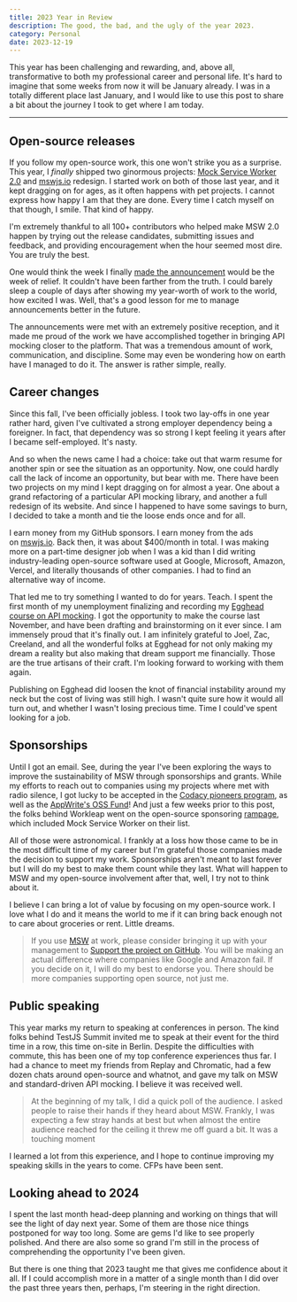 ```yaml
---
title: 2023 Year in Review
description: The good, the bad, and the ugly of the year 2023.
category: Personal
date: 2023-12-19
---
```


This year has been challenging and rewarding, and, above all, transformative to both my professional career and personal life. It's hard to imagine that some weeks from now it will be January already. I was in a totally different place last January, and I would like to use this post to share a bit about the journey I took to get where I am today.

---

## Open-source releases

If you follow my open-source work, this one won't strike you as a surprise. This year, I _finally_ shipped two ginormous projects: [Mock Service Worker 2.0](https://mswjs.io/blog/introducing-msw-2.0) and [mswjs.io](https://mswjs.io/) redesign. I started work on both of those last year, and it kept dragging on for ages, as it often happens with pet projects. I cannot express how happy I am that they are done. Every time I catch myself on that though, I smile. That kind of happy.

I'm extremely thankful to all 100+ contributors who helped make MSW 2.0 happen by trying out the release candidates, submitting issues and feedback, and providing encouragement when the hour seemed most dire. You are truly the best.

One would think the week I finally [made the announcement](https://twitter.com/kettanaito/status/1716372594754994457) would be the week of relief. It couldn't have been farther from the truth. I could barely sleep a couple of days after showing my year-worth of work to the world, how excited I was. Well, that's a good lesson for me to manage announcements better in the future.

The announcements were met with an extremely positive reception, and it made me proud of the work we have accomplished together in bringing API mocking closer to the platform. That was a tremendous amount of work, communication, and discipline. Some may even be wondering how on earth have I managed to do it. The answer is rather simple, really.

## Career changes

Since this fall, I've been officially jobless. I took two lay-offs in one year rather hard, given I've cultivated a strong employer dependency being a foreigner. In fact, that dependency was so strong I kept feeling it years after I became self-employed. It's nasty.

And so when the news came I had a choice: take out that warm resume for another spin or see the situation as an opportunity. Now, one could hardly call the lack of income an opportunity, but bear with me. There have been two projects on my mind I kept dragging on for almost a year. One about a grand refactoring of a particular API mocking library, and another a full redesign of its website. And since I happened to have some savings to burn, I decided to take a month and tie the loose ends once and for all.

I earn money from my GitHub sponsors. I earn money from the ads on [mswjs.io](https://mswjs.io/). Back then, it was about $400/month in total. I was making more on a part-time designer job when I was a kid than I did writing industry-leading open-source software used at Google, Microsoft, Amazon, Vercel, and literally thousands of other companies. I had to find an alternative way of income.

That led me to try something I wanted to do for years. Teach. I spent the first month of my unemployment finalizing and recording my [Egghead course on API mocking](https://egghead.io/courses/mock-rest-and-graphql-apis-with-mock-service-worker-8d471ece). I got the opportunity to make the course last November, and have been drafting and brainstorming on it ever since. I am immensely proud that it's finally out. I am infinitely grateful to Joel, Zac, Creeland, and all the wonderful folks at Egghead for not only making my dream a reality but also making that dream support me financially. Those are the true artisans of their craft. I'm looking forward to working with them again.

Publishing on Egghead did loosen the knot of financial instability around my neck but the cost of living was still high. I wasn't quite sure how it would all turn out, and whether I wasn't losing precious time. Time I could've spent looking for a job.

## Sponsorships

Until I got an email. See, during the year I've been exploring the ways to improve the sustainability of MSW through sponsorships and grants. While my efforts to reach out to companies using my projects where met with radio silence, I got lucky to be accepted in the [Codacy pioneers program](https://www.codacy.com/pioneers), as well as the [AppWrite's OSS Fund](https://twitter.com/appwrite/status/1614935217961050115)! And just a few weeks prior to this post, the folks behind Workleap went on the open-source sponsoring [rampage](https://twitter.com/PatrickLafrance/status/1733300809150972244), which included Mock Service Worker on their list.

All of those were astronomical. I frankly at a loss how those came to be in the most difficult time of my career but I'm grateful those companies made the decision to support my work. Sponsorships aren't meant to last forever but I will do my best to make them count while they last. What will happen to MSW and my open-source involvement after that, well, I try not to think about it.

I believe I can bring a lot of value by focusing on my open-source work. I love what I do and it means the world to me if it can bring back enough not to care about groceries or rent. Little dreams.

> If you use [MSW](https://mswjs.io) at work, please consider bringing it up with your management to [Support the project on GitHub](https://github.com/sponsors/mswjs). You will be making an actual difference where companies like Google and Amazon fail. If you decide on it, I will do my best to endorse you. There should be more companies supporting open source, not just me.

## Public speaking

This year marks my return to speaking at conferences in person. The kind folks behind TestJS Summit invited me to speak at their event for the third time in a row, this time on-site in Berlin. Despite the difficulties with commute, this has been one of my top conference experiences thus far. I had a chance to meet my friends from Replay and Chromatic, had a few dozen chats around open-source and whatnot, and gave my talk on MSW and standard-driven API mocking. I believe it was received well.

> At the beginning of my talk, I did a quick poll of the audience. I asked people to raise their hands if they heard about MSW. Frankly, I was expecting a few stray hands at best but when almost the entire audience reached for the ceiling it threw me off guard a bit. It was a touching moment

I learned a lot from this experience, and I hope to continue improving my speaking skills in the years to come. CFPs have been sent.

## Looking ahead to 2024

I spent the last month head-deep planning and working on things that will see the light of day next year. Some of them are those nice things postponed for way too long. Some are gems I'd like to see properly polished. And there are also some so grand I'm still in the process of comprehending the opportunity I've been given.

But there is one thing that 2023 taught me that gives me confidence about it all. If I could accomplish more in a matter of a single month than I did over the past three years then, perhaps, I'm steering in the right direction.

